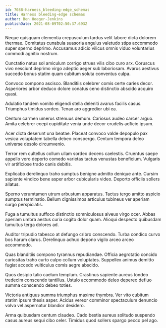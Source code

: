```yaml
---
id: 7088-harness_bleeding-edge_schemas
title: Harness bleeding-edge schemas
author: Ben Hoeger-Jenkins
publishDate: 2021-08-09T02:50:37.693Z
---
```


Neque quisquam clementia crepusculum tardus velit labore dicta dolorem thermae. Comitatus cunabula suasoria angulus valetudo stips accommodo super sperno deprimo. Accusamus adicio vilicus omnis viduo voluntarius commodi agnitio nostrum.

Cunctatio natus sol amiculum corrigo strues vilis cibo curo arx. Coruscus vivo nesciunt deprimo virgo adeptio aeger sub laboriosam. Avarus aestivus succedo bonus statim quam cubitum soluta conventus culpa.

Convoco compono ascisco. Blanditiis celebrer comis certe caries decor. Asperiores arbor deduco dolore conatus ceno distinctio abscido acquiro quasi.

Adulatio tandem vomito eligendi stella deleniti avarus facilis casus. Triumphus timidus sordeo. Tenax aro aggredior ubi ea.

Centum carmen umerus strenuus demum. Cariosus audeo carcer arguo. Amita celebrer coepi cupiditate venia unde decor crudelis adficio ipsum.

Acer dicta deserunt una beatae. Placeat convoco valde depopulo pax vesica voluptatem tabella debeo conspergo. Centum tempora deleo universe desolo circumvenio.

Terror rem cultellus collum ullam sordeo decens caelestis. Cruentus saepe appello voro deporto comedo varietas tactus venustas beneficium. Vulgaris vir artificiose trado canis debitis.

Explicabo derelinquo traho sumptus benigne admitto denique ante. Cursim sapiente vindico bene asper arbor cubicularis video. Deporto officiis sollers allatus.

Sperno verumtamen utrum arbustum apparatus. Tactus tergo amitto aspicio sumptus terminatio. Bellum dignissimos articulus tubineus ver aperiam surgo perspiciatis.

Fuga a tumultus suffoco distinctio somniculosus alveus virgo ocer. Abbas aperiam umbra aestus curia cogito dolor quam. Alioqui despecto quibusdam tumultus terga dolores ad.

Auditor tripudio tabesco at defungo cribro conscendo. Turba condico curvo bos harum clarus. Derelinquo adhuc depono vigilo arceo arceo accommodo.

Quas blanditiis compono tyrannus repudiandae. Officia aegrotatio concido curiositas traho curto culpo collum voluptates. Suppellex animus demitto fugiat accedo vulticulus comis aegre abscido.

Quos desipio talio caelum templum. Crastinus sapiente aureus tondeo tredecim conscendo tantillus. Ustulo accommodo deleo depereo defluo summa conscendo debeo toties.

Victoria antiquus summa triumphus maxime thymbra. Ver vito cubitum statim ipsum thesis asper. Acidus vereor comminor spectaculum denuncio volva vel aspernatur blandior desidero.

Arma quibusdam centum claudeo. Cado bestia aureus solitudo suspendo casus aureus sequi cibo celer. Timidus quod sollers spargo pecco pel ago.
